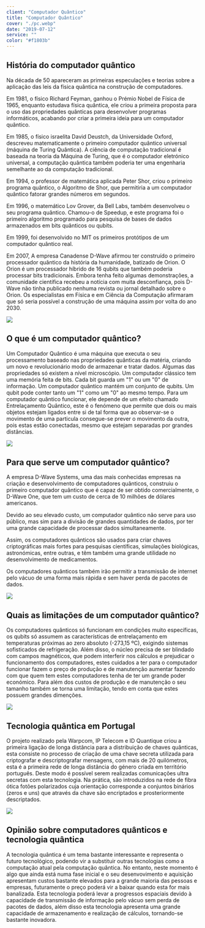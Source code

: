 ```yaml
---
client: "Computador Quântico"
title: "Computador Quântico"
cover: "./pc.webp"
date: "2019-07-12"
service: ""
color: "#f1803b"
---
```

## História do computador quântico

Na década de 50 apareceram as primeiras especulações e teorias sobre a aplicação das leis da física quântica na construção de computadores.  

Em 1981, o físico Richard Feyman, ganhou o Prémio Nobel de Física de 1965, enquanto estudava física quântica, ele criou a primeira proposta para o uso das propriedades quânticas para desenvolver programas informáticos, acabando por criar a primeira ideia para um computador quântico.  

Em 1985, o físico israelita David Deustch, da Universidade Oxford, descreveu matematicamente o primeiro computador quântico universal (máquina de Turing Quântica). A ciência de computação tradicional é baseada na teoria da Máquina de Turing, que é o computador eletrónico universal, a computação quântica também poderia ter uma engenharia semelhante ao da computação tradicional.  

Em 1994, o professor de matemática aplicada Peter Shor, criou o primeiro programa  quântico, o Algoritmo de Shor, que permitiria a um computador quântico fatorar grandes números em segundos.  

Em 1996, o matemático Lov Grover, da Bell Labs, também desenvolveu o seu programa quântico. Chamou-o de Speedup, e este programa foi o primeiro algoritmo programado para pesquisa de bases de dados armazenados em bits quânticos ou qubits.  

Em 1999, foi desenvolvido no MIT os primeiros protótipos de um computador quântico real.  

Em 2007, A empresa Canadense D-Wave afirmou ter construído o primeiro processador quântico da história da humanidade, batizado de Orion. O Orion é um processador híbrido de 16 qubits que também poderia processar bits tradicionais. Embora tenha feito algumas demonstrações, a comunidade científica recebeu a notícia com muita desconfiança, pois D-Wave não tinha publicado nenhuma revista ou jornal detalhado sobre o Orion. Os especialistas em Física e em Ciência da Computação afirmaram que só seria possível a construção de uma máquina assim por volta do ano 2030.     

![](./975B.jpg)


## O que é um computador quântico?

Um Computador Quântico é uma máquina que executa o seu processamento baseado nas propriedades quânticas da matéria, criando um novo e revolucionário modo de armazenar e tratar dados. Algumas das propriedades só existem a nível microscópio.
Um computador clássico tem uma memória feita de bits. Cada bit guarda um "1" ou um "0" de informação. Um computador quântico mantém um conjunto de qubits. Um qubit pode conter tanto um "1" como um "0" ao mesmo tempo.
            Para um computador quântico funcionar, ele depende de um efeito chamado Entrelaçamento Quântico, este é o fenómeno que permite que dois ou mais objetos estejam ligados entre si de tal forma que ao observar-se o movimento de uma particula consegue-se prever o movimento da outra, pois estas estão conectadas, mesmo que estejam separadas por grandes distâncias.


![](./fisica-cuantica-default.jpg)

## Para que serve um computador quântico?

A empresa D-Wave Systems, uma das mais conhecidas empresas na criação e desenvolvimento de computadores quânticos, construiu o primeiro computador quântico que é capaz de ser obtido comercialmente, o D-Wave One, que tem um custo de cerca de 10 milhões de dólares americanos.

Devido ao seu elevado custo, um computador quântico não serve para uso público, mas sim para a divisão de grandes quantidades de dados, por ter uma grande capacidade de processar dados simultaneamente.

Assim, os computadores quânticos são usados para criar chaves criptográficas mais fortes 
para pesquisas científicas, simulações biológicas, astronómicas, entre outras, e têm também uma grande utilidade no desenvolvimento de medicamentos.

Os computadores quânticos também irão permitir a transmissão de internet pelo vácuo de uma forma mais rápida e sem haver perda de pacotes de dados.


![](./image10.jpg)
## Quais as limitações de um computador quântico?

Os computadores quânticos só funcionam em condições muito específicas, os qubits só assumem as características de entrelaçamento em temperaturas próximas ao zero absoluto (-273,15 ºC), exigindo sistemas sofisticados de refrigeração. Além disso, o núcleo precisa de ser blindado com campos magnéticos, que podem interferir nos cálculos e prejudicar o funcionamento dos computadores, estes cuidados a ter para o computador funcionar fazem o preço de produção e de manutenção aumentar fazendo com que quem tem estes computadores tenha de ter um grande poder económico. Para além dos custos de produção e de manutenção o seu tamanho também se torna uma limitação, tendo em conta que estes possuem grandes dimenções.


![](./image13.png)

## Tecnologia quântica em Portugal

O projeto realizado pela  Warpcom, IP Telecom e ID Quantique criou a primeira ligação de longa distância para a distribuição de chaves quânticas, esta consiste no processo de criação de uma chave secreta utilizada para criptografar e descriptografar mensagens, com mais de 20 quilómetros, esta é a primeira rede de longa distância do género criada em território português.
Deste modo é possível serem realizadas comunicações ultra secretas com esta tecnologia.
Na prática, são introduzidos na rede de fibra ótica fotões polarizados cuja orientação corresponde a conjuntos binários (zeros e uns) que através da chave são encriptados e prosteriormente descriptados. 


![](./image14.png)

 ## Opinião sobre computadores quânticos e tecnologia quântica

A tecnologia quântica é um tema bastante interessante e representa o futuro tecnológico, podendo vir a substituir outras tecnologias como a computação atual pela computação quântica. No entanto, neste momento é algo que ainda está numa fase inicial e o seu desenvovimento e aquisição apresentam custos bastante elevados para a grande maioria das pessoas e empresas, futuramente o preço poderá vir a baixar quando esta for mais banalizada.
Esta tecnologia poderá levar a progressos espaciais devido à capacidade de transmissão de informação pelo vácuo sem perda de pacotes de dados, além disso esta tecnologia apresenta uma grande capacidade de armazenamento e realização de cálculos, tornando-se bastante inovadora.
